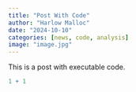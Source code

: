 ```yaml
---
title: "Post With Code"
author: "Harlow Malloc"
date: "2024-10-10"
categories: [news, code, analysis]
image: "image.jpg"
---
```


This is a post with executable code.

```r
1 + 1
```
